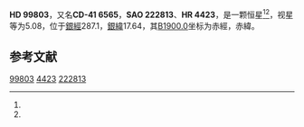 {{Starbox begin
| name = HD 99803
}}
{{Starbox observe
| epoch = [[J2000.0|J2000.0]]
| constell = {{星座名待查}}<ref name=SIMBAD>{{cite web
 | url=http://simbad.u-strasbg.fr/simbad/sim-id?Ident=HR+4423
 | title =Pulsating variable Star
 | publisher=Centre de Données astronomiques de Strasbourg
 | work=SIMBAD
 | accessdate=2012-07-13}}</ref><ref name=DATA>{{cite web
 | url=http://vizier.u-strasbg.fr/viz-bin/VizieR-5?-out.add=.&-source=5050&-corr=PK=HR&-out.max=9999&HR=4423
 | title=VizieR Detailed Page
 | accessdate=2012-07-13
 | archive-date=2016-03-04
 | archive-url=https://web.archive.org/web/20160304194625/http://vizier.u-strasbg.fr/viz-bin/VizieR-5?-out.add=.&-source=5050&-corr=PK=HR&-out.max=9999&HR=4423
 | dead-url=no
 }}</ref>
| 星官 = 
| ra = {{RA|11|28|35.1}}<ref name=SIMBAD /><ref name=DATA />
| dec = {{DEC|-42|40|27}}<ref name=SIMBAD /><ref name=DATA />
| appmag_v = 5.08<ref name=SIMBAD /><ref name=DATA />
}}
{{Starbox character
| class = B9V<ref name=SIMBAD /><ref name=DATA />
| b-v = -0.03<ref name=SIMBAD /><ref name=DATA />
| u-b = <ref name=SIMBAD /><ref name=DATA />
| r-i = <ref name=SIMBAD /><ref name=DATA />
| variable = 
}}
{{Starbox astrometry
| radial_v = 
| prop_mo_ra = 3
| parallax = 0.007
| p_error =
}}
{{Starbox catalog
| names =CD-41 6565，[[SAO星表|SAO]] 222813，[[HD星表|HD]] 99803，[[HR星表|HR]] 4423}}
{{Starbox reference |Simbad=HR+4423}}
{{Starbox end}}

'''HD 99803'''，又名'''CD-41 6565'''，'''SAO 222813'''、'''HR 4423'''，是一颗恒星<ref name=SIMBAD /><ref name=DATA />，视星等为5.08，位于[[銀道座標系|銀經]]287.1，[[銀道座標系|銀緯]]17.64，其[[B1900.0|B1900.0]]坐标为赤經{{RA|11|23|46}}，赤緯{{DEC|-42|17.64|25}}。

== 参考文献 ==
{{reflist}}

{{star-stub}}

[[Category:HD和HDE天體|99803]]
[[Category:HR天體|4423]]
[[Category:SAO天體|222813]]
